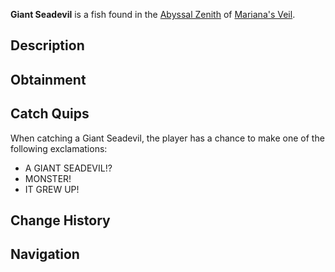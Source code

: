 {{FishInfobox
|image          = Giant Seadevil.png
|rarity         = Mythical
|sea            = First Sea
|location       = [[Abyssal Zenith]]
|sublocation    = 
|sources        = Fishing Rod
|radar_location = 
|prog_speed     = -80
|xp             = 3800
|weather        = Clear
|time           = 
|season         = Autumn
|bait           = Fish Head
|base_weight    = 5000
|base_value     = 9000
|weight_range   = 3000
|base_chance    = 0.01
|base_resil     = 8
}}
'''Giant Seadevil''' is a {{Rarity|Mythical}} fish found in the [[Abyssal Zenith]] of [[Mariana's Veil]].

== Description ==
{{Description|A massive, terrifying fish with a glowing lure and teeth as sharp as the finest of blades.|Bestiary Entry}}

== Obtainment ==
{{Description|Swims in the deepest parts of the trench, especially under clear skies.|Bestiary Hint}}
{{Fish Availability|
Mariana's Veil/Abyssal Zenith
|top_rods      = 
Great Rod of Oscar\58540.34\228007.83;
Astralhook Rod\52830.84\234843.69;
Ethereal Prism Rod\51050.19\223468.39;
Leviathan's Fang Rod\50863.3\248788.44;
Seraphic Rod\49646.03\233964.92;
Destiny Rod\38295.13\155143.32;
Heaven's Rod\35644.61\149440.77;
Free Spirit Rod\37993.42\276377.27;
Fang of the Eclipse\43846.96\241983.47;
Tempest Rod\47497.67\234466.45;
Trident Rod\35611.42\225984.81;
Shamrock Rod\28328.76\138523.41;
No-Life Rod\45297.26\229654.26;
Challenger's Rod\45034.85\232894.53;
Rod Of The Forgotten Fang\43123.24\204052.17;
Rod Of The Exalted One\36778.35\167214.1;
Rod Of The Depths\35217.85\170877.84;
Zeus Rod\33153.64\172826.06;
Blazebringer Rod\33047.81\179693.92;
Depthseeker Rod\32107.42\174032.15;
Verdant Shear Rod\32079.33\179621.53;
Avalanche Rod\27135.04\147675.19;
Volcanic Rod\26051.67\135804.31;
Steady Rod\8629.58\50872.58
|recommended   = Ethereal Prism Rod
}}

== Catch Quips ==
When catching a Giant Seadevil, the player has a chance to make one of the following exclamations:
* A GIANT SEADEVIL!?
* MONSTER!
* IT GREW UP!

== Change History ==
{{Change History|{{subst:Current Version}}}}

== Navigation ==
{{Fish Navbox|Abyssal Zenith}}
